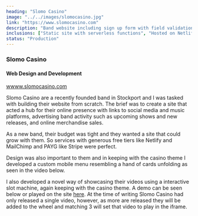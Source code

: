 ```yaml
---
heading: "Slomo Casino"
image: "../../images/slomocasino.jpg"
link: "https://www.slomocasino.com"
description: "Band website including sign up form with field validation and MailChimp integration."
inclusions: ["Static site with serverless functions", "Hosted on Netlify", "Built with Gatsby, Tailwind and Netlify Functions", "Integrated with Stripe, WeScanTickets, MailChimp and Netlify CMS"]
status: "Production"
---
```


### Slomo Casino

#### Web Design and Development

[wwww.slomocasino.com](https://www.slomocasino.com)

Slomo Casino are a recently founded band in Stockport and I was tasked with building their website from scratch. The brief was to create a site that acted a hub for their online presence with links to social media and music platforms, advertising band activity such as upcoming shows and new releases, and online merchandise sales.

As a new band, their budget was tight and they wanted a site that could grow with them. So services with generous free tiers like Netlify and MailChimp and PAYG like Stripe were perfect.

Design was also important to them and in keeping with the casino theme I developed a custom mobile menu resembling a hand of cards unfolding as seen in the video below.

<VideoJSPlayer portrait source={MobileVideo} />

I also developed a novel way of showcasing their videos using a interactive slot machine, again keeping with the casino theme. A demo can be seen below or played on the site [here](http://www.slomocasino.com/watch/). At the time of writing Slomo Casino had only released a single video, however, as more are released they will be added to the wheel and matching 3 will set that video to play in the iframe.

<VideoJSPlayer source={SlotVideo} />


